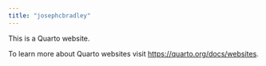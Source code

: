 ```yaml
---
title: "josephcbradley"
---
```


This is a Quarto website.

To learn more about Quarto websites visit <https://quarto.org/docs/websites>.
